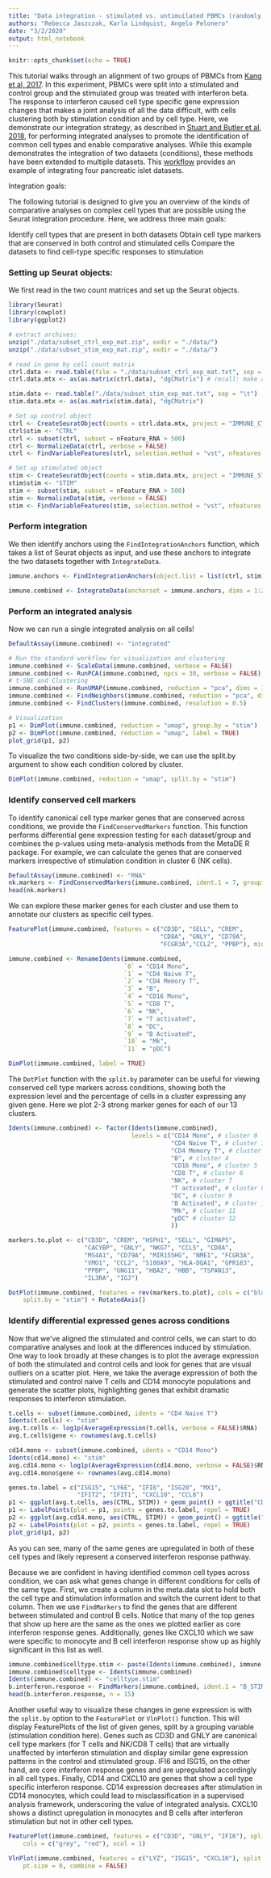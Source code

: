 ```yaml
---
title: "Data integration - stimulated vs. untimuilated PBMCs (randomly subset data)"
authors: "Rebecca Jaszczak, Karla Lindquist, Angelo Pelonero"
date: "3/2/2020"
output: html_notebook
---
```


```r
knitr::opts_chunk$set(echo = TRUE)
```

This tutorial walks through an alignment of two groups of PBMCs from [Kang et al, 2017](https://www.nature.com/articles/nbt.4042). In this experiment, PBMCs were split into a stimulated and control group and the stimulated group was treated with interferon beta. The response to interferon caused cell type specific gene expression changes that makes a joint analysis of all the data difficult, with cells clustering both by stimulation condition and by cell type. Here, we demonstrate our integration strategy, as described in [Stuart and Butler et al, 2018](https://www.biorxiv.org/content/10.1101/460147v1), for performing integrated analyses to promote the identification of common cell types and enable comparative analyses. While this example demonstrates the integration of two datasets (conditions), these methods have been extended to multiple datasets. This [workflow](http://www.satijalab.org/seurat/v3.0/pancreas_integration_label_transfer.html) provides an example of integrating four pancreatic islet datasets.

Integration goals:

The following tutorial is designed to give you an overview of the kinds of comparative analyses on complex cell types that are possible using the Seurat integration procedure. Here, we address three main goals:

Identify cell types that are present in both datasets
Obtain cell type markers that are conserved in both control and stimulated cells
Compare the datasets to find cell-type specific responses to stimulation

### Setting up Seurat objects:

We first read in the two count matrices and set up the Seurat objects.
```r
library(Seurat)
library(cowplot)
library(ggplot2)

# extract archives:
unzip("./data/subset_ctrl_exp_mat.zip", exdir = "./data/")
unzip("./data/subset_stim_exp_mat.zip", exdir = "./data/")

# read in gene by cell count matrix
ctrl.data <- read.table(file = "./data/subset_ctrl_exp_mat.txt", sep = "\t")
ctrl.data.mtx <- as(as.matrix(ctrl.data), "dgCMatrix") # recall: make a sparse matrix of ctrl.data dataframe to make creating a Seurat object easier

stim.data <- read.table("./data/subset_stim_exp_mat.txt", sep = "\t")
stim.data.mtx <- as(as.matrix(stim.data), "dgCMatrix") 

```

```r
# Set up control object
ctrl <- CreateSeuratObject(counts = ctrl.data.mtx, project = "IMMUNE_CTRL", min.cells = 5)
ctrl$stim <- "CTRL"
ctrl <- subset(ctrl, subset = nFeature_RNA > 500)
ctrl <- NormalizeData(ctrl, verbose = FALSE)
ctrl <- FindVariableFeatures(ctrl, selection.method = "vst", nfeatures = 2000)

# Set up stimulated object
stim <- CreateSeuratObject(counts = stim.data.mtx, project = "IMMUNE_STIM", min.cells = 5)
stim$stim <- "STIM"
stim <- subset(stim, subset = nFeature_RNA > 500)
stim <- NormalizeData(stim, verbose = FALSE)
stim <- FindVariableFeatures(stim, selection.method = "vst", nfeatures = 2000)
```

### Perform integration

We then identify anchors using the `FindIntegrationAnchors` function, which takes a list of Seurat objects as input, and use these anchors to integrate the two datasets together with `IntegrateData`.

```r
immune.anchors <- FindIntegrationAnchors(object.list = list(ctrl, stim), dims = 1:20)
```

```r
immune.combined <- IntegrateData(anchorset = immune.anchors, dims = 1:20)
```

### Perform an integrated analysis

Now we can run a single integrated analysis on all cells!

```r
DefaultAssay(immune.combined) <- "integrated"

# Run the standard workflow for visualization and clustering
immune.combined <- ScaleData(immune.combined, verbose = FALSE)
immune.combined <- RunPCA(immune.combined, npcs = 30, verbose = FALSE)
# t-SNE and Clustering
immune.combined <- RunUMAP(immune.combined, reduction = "pca", dims = 1:20)
immune.combined <- FindNeighbors(immune.combined, reduction = "pca", dims = 1:20)
immune.combined <- FindClusters(immune.combined, resolution = 0.5)
```

```r
# Visualization
p1 <- DimPlot(immune.combined, reduction = "umap", group.by = "stim")
p2 <- DimPlot(immune.combined, reduction = "umap", label = TRUE)
plot_grid(p1, p2)
```

To visualize the two conditions side-by-side, we can use the split.by argument to show each condition colored by cluster.

```r
DimPlot(immune.combined, reduction = "umap", split.by = "stim")
```

### Identify conserved cell markers

To identify canonical cell type marker genes that are conserved across conditions, we provide the `FindConservedMarkers` function. This function performs differential gene expression testing for each dataset/group and combines the p-values using meta-analysis methods from the MetaDE R package. For example, we can calculate the genes that are conserved markers irrespective of stimulation condition in cluster 6 (NK cells).

```r
DefaultAssay(immune.combined) <- "RNA"
nk.markers <- FindConservedMarkers(immune.combined, ident.1 = 7, grouping.var = "stim", verbose = FALSE)
head(nk.markers)
```

We can explore these marker genes for each cluster and use them to annotate our clusters as specific cell types.

```r
FeaturePlot(immune.combined, features = c("CD3D", "SELL", "CREM",
                                          "CD8A", "GNLY", "CD79A",
                                          "FCGR3A","CCL2", "PPBP"), min.cutoff = "q9")
```

```r
immune.combined <- RenameIdents(immune.combined, 
                                `0` = "CD14 Mono", 
                                `1` = "CD4 Naive T", 
                                `2` = "CD4 Memory T", 
                                `3` = "B", 
                                `4` = "CD16 Mono", 
                                `5` = "CD8 T", 
                                `6` = "NK", 
                                `7` = "T activated", 
                                `8` = "DC", 
                                `9` = "B Activated", 
                                `10` = "Mk", 
                                `11` = "pDC")

DimPlot(immune.combined, label = TRUE)
```

The `DotPlot` function with the `split.by` parameter can be useful for viewing conserved cell type markers across conditions, showing both the expression level and the percentage of cells in a cluster expressing any given gene. Here we plot 2-3 strong marker genes for each of our 13 clusters.


```r
Idents(immune.combined) <- factor(Idents(immune.combined), 
                                  levels = c("CD14 Mono", # cluster 0
                                             "CD4 Naive T", # cluster 1
                                             "CD4 Memory T", # cluster 3
                                             "B", # cluster 4
                                             "CD16 Mono", # cluster 5
                                             "CD8 T", # cluster 6
                                             "NK", # cluster 7
                                             "T activated", # cluster 8
                                             "DC", # cluster 9
                                             "B Activated", # cluster 10
                                             "Mk", # cluster 11
                                             "pDC" # cluster 12
                                             ))

markers.to.plot <- c("CD3D", "CREM", "HSPH1", "SELL", "GIMAP5",
                     "CACYBP", "GNLY", "NKG7", "CCL5", "CD8A",
                     "MS4A1", "CD79A", "MIR155HG", "NME1", "FCGR3A",
                     "VMO1", "CCL2", "S100A9", "HLA-DQA1", "GPR183",
                     "PPBP", "GNG11", "HBA2", "HBB", "TSPAN13",
                     "IL3RA", "IGJ")

DotPlot(immune.combined, features = rev(markers.to.plot), cols = c("blue", "red"), dot.scale = 8, 
    split.by = "stim") + RotatedAxis()
```

### Identify differential expressed genes across conditions

Now that we’ve aligned the stimulated and control cells, we can start to do comparative analyses and look at the differences induced by stimulation. One way to look broadly at these changes is to plot the average expression of both the stimulated and control cells and look for genes that are visual outliers on a scatter plot. Here, we take the average expression of both the stimulated and control naive T cells and CD14 monocyte populations and generate the scatter plots, highlighting genes that exhibit dramatic responses to interferon stimulation.

```r
t.cells <- subset(immune.combined, idents = "CD4 Naive T")
Idents(t.cells) <- "stim"
avg.t.cells <- log1p(AverageExpression(t.cells, verbose = FALSE)$RNA)
avg.t.cells$gene <- rownames(avg.t.cells)

cd14.mono <- subset(immune.combined, idents = "CD14 Mono")
Idents(cd14.mono) <- "stim"
avg.cd14.mono <- log1p(AverageExpression(cd14.mono, verbose = FALSE)$RNA)
avg.cd14.mono$gene <- rownames(avg.cd14.mono)

genes.to.label = c("ISG15", "LY6E", "IFI6", "ISG20", "MX1",
                   "IFIT2", "IFIT1", "CXCL10", "CCL8")
p1 <- ggplot(avg.t.cells, aes(CTRL, STIM)) + geom_point() + ggtitle("CD4 Naive T Cells")
p1 <- LabelPoints(plot = p1, points = genes.to.label, repel = TRUE)
p2 <- ggplot(avg.cd14.mono, aes(CTRL, STIM)) + geom_point() + ggtitle("CD14 Monocytes")
p2 <- LabelPoints(plot = p2, points = genes.to.label, repel = TRUE)
plot_grid(p1, p2)
```

As you can see, many of the same genes are upregulated in both of these cell types and likely represent a conserved interferon response pathway.

Because we are confident in having identified common cell types across condition, we can ask what genes change in different conditions for cells of the same type. First, we create a column in the meta.data slot to hold both the cell type and stimulation information and switch the current ident to that column. Then we use `FindMarkers` to find the genes that are different between stimulated and control B cells. Notice that many of the top genes that show up here are the same as the ones we plotted earlier as core interferon response genes. Additionally, genes like CXCL10 which we saw were specific to monocyte and B cell interferon response show up as highly significant in this list as well.

```r
immune.combined$celltype.stim <- paste(Idents(immune.combined), immune.combined$stim, sep = "_")
immune.combined$celltype <- Idents(immune.combined)
Idents(immune.combined) <- "celltype.stim"
b.interferon.response <- FindMarkers(immune.combined, ident.1 = "B_STIM", ident.2 = "B_CTRL", verbose = FALSE)
head(b.interferon.response, n = 15)
```

Another useful way to visualize these changes in gene expression is with the `split.by` option to the `FeaturePlot` or `VlnPlot()` function. This will display FeaturePlots of the list of given genes, split by a grouping variable (stimulation condition here). Genes such as CD3D and GNLY are canonical cell type markers (for T cells and NK/CD8 T cells) that are virtually unaffected by interferon stimulation and display similar gene expression patterns in the control and stimulated group. IFI6 and ISG15, on the other hand, are core interferon response genes and are upregulated accordingly in all cell types. Finally, CD14 and CXCL10 are genes that show a cell type specific interferon response. CD14 expression decreases after stimulation in CD14 monocytes, which could lead to misclassification in a supervised analysis framework, underscoring the value of integrated analysis. CXCL10 shows a distinct upregulation in monocytes and B cells after interferon stimulation but not in other cell types.

```r
FeaturePlot(immune.combined, features = c("CD3D", "GNLY", "IFI6"), split.by = "stim", max.cutoff = 3, 
    cols = c("grey", "red"), ncol = 1)
```

```r
VlnPlot(immune.combined, features = c("LYZ", "ISG15", "CXCL10"), split.by = "stim", group.by = "celltype", 
    pt.size = 0, combine = FALSE)
```
